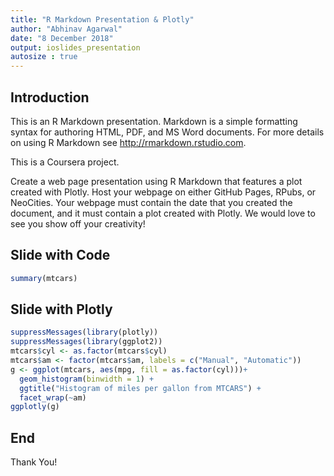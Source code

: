 ```yaml
---
title: "R Markdown Presentation & Plotly"
author: "Abhinav Agarwal"
date: "8 December 2018"
output: ioslides_presentation
autosize : true
---
```


## Introduction

This is an R Markdown presentation. Markdown is a simple formatting syntax for authoring HTML, PDF, and MS Word documents. For more details on using R Markdown see <http://rmarkdown.rstudio.com>.

This is a Coursera project.

Create a web page presentation using R Markdown that features a plot created with Plotly. Host your webpage on either GitHub Pages, RPubs, or NeoCities. Your webpage must contain the date that you created the document, and it must contain a plot created with Plotly. We would love to see you show off your creativity!


## Slide with Code

```r
summary(mtcars)
```

## Slide with Plotly

```r
suppressMessages(library(plotly))
suppressMessages(library(ggplot2))
mtcars$cyl <- as.factor(mtcars$cyl)
mtcars$am <- factor(mtcars$am, labels = c("Manual", "Automatic"))
g <- ggplot(mtcars, aes(mpg, fill = as.factor(cyl)))+
  geom_histogram(binwidth = 1) + 
  ggtitle("Histogram of miles per gallon from MTCARS") +
  facet_wrap(~am) 
ggplotly(g)
```

## End

Thank You!